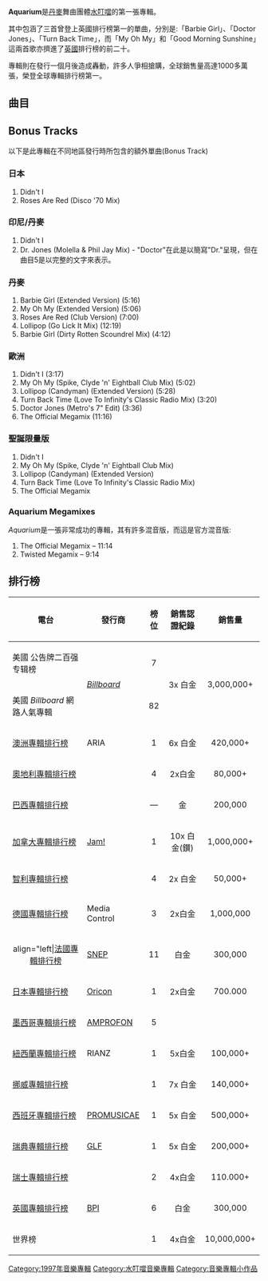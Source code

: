{{Infobox album <!-- See Wikipedia:WikiProject_Albums -->
| name       = Aquarium
| type       = [[專輯|專輯]]
| artist     = [[水叮噹|水叮噹]]
<!-- 因文件已删，故注解：| cover      = Aquariumcover1.jpg -->
<!-- 未知參數 | background = orange -->
| released   = 1997年9月9日
| recorded   = 1996年~1998年
| genre      = [[歐陸舞曲|歐陸舞曲]]
| length     = 43:53
| label      = [[環球唱片|環球唱片]](丹麥)
| producer   = 
| prev_title = 
| prev_year  = 
| next_title = [[Aquarius|Aquarius]]
| next_year  = 2000
}}
'''Aquarium'''是[[丹麥|丹麥]]舞曲團體[[水叮噹|水叮噹]]的第一張專輯。

其中包涵了三首曾登上英國排行榜第一的單曲，分別是:「Barbie Girl」、「Doctor Jones」、「Turn Back Time」，而「My Oh My」和「Good Morning Sunshine」這兩首歌亦擠進了[[英國|英國]]排行榜的前二十。

專輯則在發行一個月後造成轟動，許多人爭相搶購，全球銷售量高達1000多萬張，榮登全球專輯排行榜第一。 
== 曲目 ==
{{tracklist
| total_length= 43:53
| title1      = Happy Boys & Girls
| length1     = 3:37
| title2      = My Oh My
| length2     = 3:22
| title3      = Barbie Girl
| length3     = 3:14
| title4      = Good Morning Sunshine
| length4     = 4:05
| title5      = Doctor Jones
| length5     = 3:22
| title6      = Heat of the Night
| length6     = 3:33
| title7      = Be a Man
| length7     = 4:22
| title8      = Lollipop (Candyman)
| length8     = 3:35
| title9      = Roses Are Red
| length9     = 3:43
| title10     = Turn Back Time
| length10    = 4:10
| title11     = Calling You
| length11    = 3:33
| title12     = Didn't I
| length12    = 3:17
}}

== Bonus Tracks ==
以下是此專輯在不同地區發行時所包含的額外單曲(Bonus Track)
=== 日本 ===
#Didn't I
#Roses Are Red (Disco '70 Mix)
=== 印尼/丹麥 ===
#Didn't I
#Dr. Jones (Molella & Phil Jay Mix) - "Doctor"在此是以簡寫"Dr."呈現，但在曲目5是以完整的文字來表示。
=== 丹麥 ===
#Barbie Girl (Extended Version) (5:16)
#My Oh My (Extended Version) (5:06)
#Roses Are Red (Club Version) (7:00)
#Lollipop (Go Lick It Mix) (12:19)
#Barbie Girl (Dirty Rotten Scoundrel Mix) (4:12)
=== 歐洲 ===
#Didn't I (3:17)
#My Oh My (Spike, Clyde 'n' Eightball Club Mix) (5:02)
#Lollipop (Candyman) (Extended Version) (5:28)
#Turn Back Time (Love To Infinity's Classic Radio Mix) (3:20)
#Doctor Jones (Metro's 7" Edit) (3:36)
#The Official Megamix (11:16)
=== 聖誕限量版 ===
#Didn't I
#My Oh My (Spike, Clyde 'n' Eightball Club Mix)
#Lollipop (Candyman) (Extended Version)
#Turn Back Time (Love To Infinity's Classic Radio Mix)
#The Official Megamix
=== Aquarium Megamixes ===
''Aquarium''是一張非常成功的專輯，其有許多混音版，而這是官方混音版:

# The Official Megamix – 11:14
# Twisted Megamix – 9:14

== 排行榜 ==
{| class="wikitable"
!align="center"|電台
!align="center"|發行商
!align="center"|榜位
!align="center"|銷售認證紀錄
!align="center"|銷售量
|-
|align="left"|美國 公告牌二百强专辑榜
|align="left" rowspan="2"|''[[Billboard|Billboard]]''
|align="center"|7
|align="center" rowspan="2"|3x 白金
|align="center" rowspan="2"|3,000,000+
|-
|align="left"|美國 ''Billboard'' 網路人氣專輯
|align="center"|82
|-
|align="left"|[[澳洲專輯排行榜|澳洲專輯排行榜]]
|align="left"|ARIA
|align="center"|1
|align="center"|6x 白金
|align="center"|420,000+
|-
|align="left"|[[奧地利專輯排行榜|奧地利專輯排行榜]]
|align="left"|
|align="center"|4
|align="center"|2x白金
|align="center"|80,000+
|-
|align="left"|[[巴西專輯排行榜|巴西專輯排行榜]]
|align="left"|
|align="center"|—<!-- No reliable Brazilian chart exists. See WP:BADCHARTS. Certifications and total sales come from APBD, so those are reliable -->
|align="center"|金
|align="center"|200,000
|-
|align="left"|[[加拿大專輯排行榜|加拿大專輯排行榜]]
|align="left"|[[Jam!|Jam!]]
|align="center"|1
|align="center"|10x 白金(鑚)
|align="center"|1,000,000+
|-
|align="left"|[[智利專輯排行榜|智利專輯排行榜]]
|align="left"|
|align="center"|4
|align="center"|2x 白金
|align="center"|50,000+
|-
|align="left"|[[德國專輯排行榜|德國專輯排行榜]]
|align="left"|Media Control
|align="center"|3
|align="center"|2x白金
|align="center"|1,000,000
|-
|align="left|[[法國專輯排行榜|法國專輯排行榜]]
|align="left"|[[SNEP|SNEP]]
|align="center"|11
|align="center"|白金
|align="center"|300,000
|-
|align="left"|[[日本專輯排行榜|日本專輯排行榜]]
|align="left"|[[Oricon|Oricon]]
|align="center"|1
|align="center"|2x白金
|align="center"|700.000
|-
|align="left"|[[墨西哥專輯排行榜|墨西哥專輯排行榜]]
|align="left"|[[AMPROFON|AMPROFON]]
|align="center"|5
|align="center"|
|align="center"|
|-
|align="left"|[[紐西蘭專輯排行榜|紐西蘭專輯排行榜]]
|align="left"|RIANZ
|align="center"|1
|align="center"|5x白金
|align="center"|100,000+
|-
|align="left"|[[挪威專輯排行榜|挪威專輯排行榜]]
|align="left"|
|align="center"|1
|align="center"|7x 白金
|align="center"|140,000+
|-
|align="left"|[[西班牙專輯排行榜|西班牙專輯排行榜]]
|align="left"|[[PROMUSICAE|PROMUSICAE]]
|align="center"|1
|align="center"|5x 白金 
|align="center"|500,000+
|-
|align="left"|[[瑞典專輯排行榜|瑞典專輯排行榜]]
|align="left"|[[GLF|GLF]]
|align="center"|1
|align="center"|5x 白金
|align="center"|200,000+
|-
|align="left"|[[瑞士專輯排行榜|瑞士專輯排行榜]]
|align="left"|
|align="center"|2
|align="center"|4x白金
|align="center"|110.000+
|-
|align="left"|[[英國專輯排行榜|英國專輯排行榜]]
|align="left"|[[BPI|BPI]]
|align="center"|6
|align="center"|白金
|align="center"|300,000
|-
|align="left"|世界榜
|align="left"|
|align="center"|1
|align="center"|4x白金
|align="center"|10,000,000+
|}

[[Category:1997年音樂專輯|Category:1997年音樂專輯]]
[[Category:水叮噹音樂專輯|Category:水叮噹音樂專輯]]
[[Category:音樂專輯小作品|Category:音樂專輯小作品]]